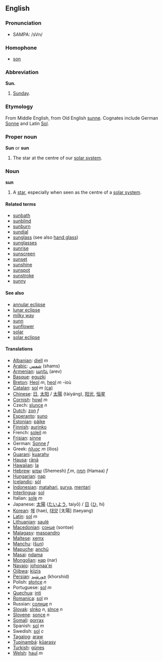==English==
===Pronunciation===
*SAMPA: /sVn/
===Homophone===
*[[son]]
===Abbreviation===
'''Sun.'''
#[[Sunday]].

===Etymology===
From Middle English, from Old English [[sunne]]. Cognates include German [[Sonne]] and Latin [[Sol]].

===Proper noun===
'''Sun''' or '''sun'''
#The star at the centre of our [[solar system]].

===Noun===
'''sun'''
#A [[star]], especially when seen as the centre of a [[solar system]].

====Related terms====
*[[sunbath]]
*[[sunblind]]
*[[sunburn]]
*[[sundial]]
*[[sunglass]] (see also [[hand glass]])
*[[sunglasses]]
*[[sunrise]]
*[[sunscreen]]
*[[sunset]]
*[[sunshine]]
*[[sunspot]]
*[[sunstroke]]
*[[sunny]]

====See also====
*[[annular eclipse]]
*[[lunar eclipse]]
*[[milky way]]
*[[sunn]]
*[[sunflower]]
*[[solar]]
*[[solar eclipse]]

====Translations====
*[[Albanian]]: [[diell]] ''m''
*[[Arabic]]: [[شمس]] (shams)
*[[Armenian]]: [[արեւ]] (arev)
*[[Basque]]: [[eguzki]]
*[[Breton]]: [[Heol]] ''m'', [[heol]] ''m'' -ioù
*[[Catalan]]: [[sol]] ''m'' [[:ca:sol|(ca)]]
*[[Chinese]]: [[日]], [[太阳]] / [[太陽]] (tàiyáng), [[阳光]], [[恒星]]
*[[Cornish]]: [[howl]] ''m''
*Czech: [[slunce]]  ''n''
*[[Dutch]]: [[zon]] ''f''
*[[Esperanto]]: [[suno]]
*[[Estonian]]: [[päike]]
*[[Finnish]]: [[aurinko]]
*French: [[soleil]] ''m''
*[[Frisian]]: [[sinne]]
*German: [[Sonne]] ''f''
*Greek: [[ήλιος]] ''m'' (ílios)
*[[Guarani]]: [[kuarahy]]
*[[Hausa]]: [[rānā]]
*[[Hawaiian]]: [[la]]
*[[Hebrew]]: [[שמש]] (Shemesh) ''f,m'', [[חמה]] (Hamaa) ''f''
*[[Hungarian]]: [[nap]]
*[[Icelandic]]: [[sól]]
*[[Indonesian]]: [[matahari]], [[surya]], [[mentari]]
*[[Interlingua]]: [[sol]]
*Italian: [[sole]] ''m''
*Japanese: [[太陽]] ([[たいよう]], taiyō) / [[日]] ([[ひ]], hi)
*[[Korean]]: [[해]] (hae), [[태양]] [太陽] (taeyang)
*[[Latin]]: [[sol]] ''m''
*[[Lithuanian]]: [[saulė]]
*[[Macedonian]]: [[сонце]] (sontse)
*[[Malagasy]]: [[masoandro]]
*[[Maltese]]: [[xemx]]
*[[Manchu]]: ([[šun]])
*[[Mapuche]]: [[anchü]]
*[[Masai]]: [[ndama]]
*[[Mongolian]]: [[нар]] (nar)
*[[Navajo]]: [[johonaa'ei]]
*[[Ojibwa]]: [[kiizis]]
*[[Persian]]: [[خورشید]] (khorshid)
*Polish: [[słońce]] ''n''
*Portuguese: [[sol]] ''m''
*[[Quechua]]: [[inti]]
*[[Romanica]]: [[sol]] ''m''
*Russian: [[солнце]] ''n''
*[[Slovak]]: [[slnko]] ''n'', [[slnce]] ''n''
*[[Slovene]]: [[sonce]] ''n''
*[[Somali]]: [[qorrax]]
*Spanish: [[sol]] ''m''
*Swedish: [[sol]] ''c''
*[[Tagalog]]: [[araw]]
*[[Tupinambá]]: [[kûarasy]]
*[[Turkish]]: [[güneş]]
*[[Welsh]]: [[haul]] ''m''